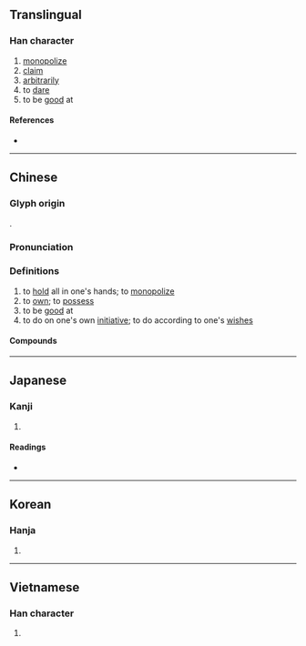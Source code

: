 {{character info}}
==Translingual==

===Han character===
{{Han char|rn=64|rad=手|as=13|sn=16|four=50016|canj=QYWM|ids=⿰扌亶}}

# [[monopolize]]
# [[claim]]
# [[arbitrarily]]
# to [[dare]]
# to be [[good]] at

====References====
* {{Han ref|kx=0457.340|dkj=12790|dj=0806.160|hdz=31971.040|uh=64C5|ud=25797|bh=BED5|bd=48853}}

----

==Chinese==
{{zh-forms}}

===Glyph origin===
{{Han etym}}
{{Han compound|手|亶|t1=hands|c1=s|c2=p|ls=psc}}.

===Pronunciation===
{{zh-pron
|m=shàn
|c=sin6
|mn=siān
|mc=y
|oc=y
|cat=
}}

===Definitions===
{{zh-hanzi}}

# to [[hold]] all in one's hands; to [[monopolize]]
# to [[own]]; to [[possess]]
# to be [[good]] at
# to do on one's own [[initiative]]; to do according to one's [[wish]]es

====Compounds====
{{zh-der|不擅|專擅|擅作主張|擅作威福|擅便|擅入|擅兵|擅國|擅場|擅專|擅改|擅權|擅用|擅自|擅自作主|擅變|擅長|擅離職守|攝威擅勢|文擅彫龍|獨擅勝場|能歌擅舞}}

----

==Japanese==

===Kanji===
{{ja-kanji|grade=|rs=手13}}

# {{rfdef|ja|sort=手13}}

====Readings====
* {{ja-readings|on=[[せん]] (sen)|kun=[[ほしいまま]] (hoshiimama)}}

----

==Korean==

===Hanja===
{{ko-hanja|hangeul=천|eumhun=|rv=cheon|mr=ch'ŏn|y=chen}}

# {{rfdef|ko|sort=手13}}

----

==Vietnamese==

===Han character===
{{vi-readings|reading=chen, thiện|rs=手13}}

# {{rfdef|vi|sort=手13}}